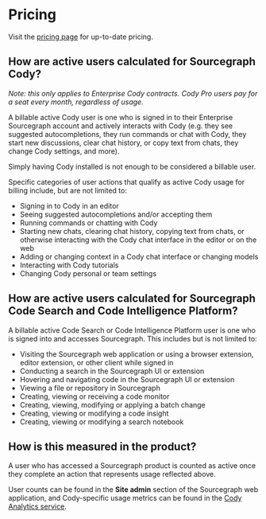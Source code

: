 # Pricing

Visit the [pricing page](https://about.sourcegraph.com/pricing) for up-to-date pricing. 

## How are active users calculated for **Sourcegraph Cody**?

_Note: this only applies to Enterprise Cody contracts. Cody Pro users pay for a seat every month, regardless of usage._

A billable active Cody user is one who is signed in to their Enterprise Sourcegraph account and actively
interacts with Cody (e.g. they see suggested autocompletions, they run commands or chat with
Cody, they start new discussions, clear chat history, or copy text from chats, they change Cody
settings, and more). 

Simply having Cody installed is not enough to be considered a billable user.

Specific categories of user actions that qualify as active Cody usage for billing include, but are not limited to:

- Signing in to Cody in an editor
- Seeing suggested autocompletions and/or accepting them
- Running commands or chatting with Cody
- Starting new chats, clearing chat history, copying text from chats, or otherwise interacting with the Cody chat interface in the editor or on the web
- Adding or changing context in a Cody chat interface or changing models
- Interacting with Cody tutorials
- Changing Cody personal or team settings

## How are active users calculated for **Sourcegraph Code Search** and **Code Intelligence Platform**?

A billable active Code Search or Code Intelligence Platform user is one who is signed into and accesses Sourcegraph. This includes but is not limited to:

- Visiting the Sourcegraph web application or using a browser extension, editor extension, or other client while signed in
- Conducting a search in the Sourcegraph UI or extension
- Hovering and navigating code in the Sourcegraph UI or extension
- Viewing a file or repository in Sourcegraph
- Creating, viewing or receiving a code monitor
- Creating, viewing, modifying or applying a batch change
- Creating, viewing or modifying a code insight
- Creating, viewing or modifying a search notebook

## How is this measured in the product?

A user who has accessed a Sourcegraph product is counted as active once they complete an action that represents usage reflected above.

User counts can be found in the **Site admin** section of the Sourcegraph web application, and Cody-specific usage metrics can be found in the [Cody Analytics service](../cody/clients/enable-cody-enterprise#analytics).

